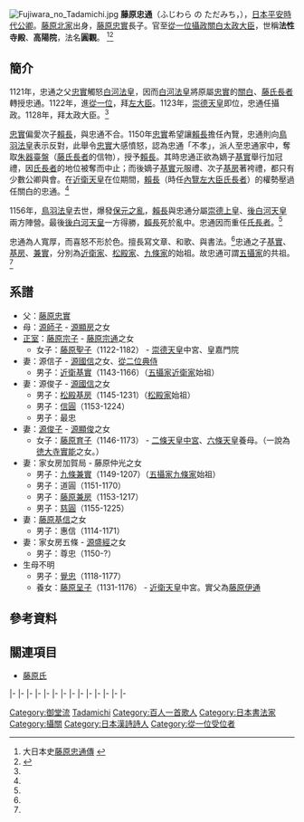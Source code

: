 [[File:Fujiwara_no_Tadamichi.jpg|thumb]]
'''藤原忠通'''（ふじわら の ただみち，{{bd|1097年|3月15日|1164年|3月13日}}），[[日本|日本]][[平安時代|平安時代]][[公卿|公卿]]。[[藤原北家|藤原北家]]出身，[[藤原忠實|藤原忠實]]長子。官至[[從一位|從一位]][[攝政|攝政]][[關白|關白]][[太政大臣|太政大臣]]，世稱'''法性寺殿'''、'''高陽院'''，法名'''圓觀'''。
<ref name="DaiNippon">大日本史[http://miko.org/~uraki/kuon/furu/text/dainihonsi/dns146.htm#02 藤原忠通傳] {{Wayback|url=http://miko.org/~uraki/kuon/furu/text/dainihonsi/dns146.htm#02 |date=20210313101634 }}</ref><ref name="kukyo">{{Cite web |url=http://www.geocities.jp/okugesan_com/fujiwaranomichinaga.htm#cyuutsuu_hujiwara |title=公卿類別譜 |access-date=2011-12-22 |archive-url=https://web.archive.org/web/20110526103237/http://www.geocities.jp/okugesan_com/fujiwaranomichinaga.htm#cyuutsuu_hujiwara |archive-date=2011-05-26 |dead-url=yes }}</ref>

==簡介==
1121年，忠通之父[[藤原忠實|忠實]]觸怒[[白河天皇|白河法皇]]，因而[[白河天皇|白河法皇]]將原屬[[藤原忠實|忠實]]的[[關白|關白]]、[[藤氏長者|藤氏長者]]轉授忠通。1122年，進[[從一位|從一位]]，拜[[左大臣|左大臣]]。1123年，[[崇德天皇|崇德天皇]]即位，忠通任攝政。1128年，拜太政大臣。<ref name="DaiNippon" />

[[藤原忠實|忠實]]偏愛次子[[藤原賴長|賴長]]，與忠通不合。1150年[[藤原忠實|忠實]]希望讓[[藤原賴長|賴長]]擔任內覽，忠通則向[[鳥羽天皇|鳥羽法皇]]表示反對，此舉令[[藤原忠實|忠實]]大感憤怒，認為忠通「不孝」，派人至忠通家中，奪取[[朱器臺盤|朱器臺盤]]（[[藤氏長者|藤氏長者]]的信物），授予[[藤原賴長|賴長]]。其時忠通正欲為嫡子[[藤原基實|基實]]舉行加冠禮，因[[藤氏長者|氏長者]]的地位被奪而中止；而後嫡子[[藤原基實|基實]]元服禮、次子[[藤原基房|基房]]著袴禮，都只有少數公卿與會。在[[近衛天皇|近衛天皇]]在位期間，[[藤原賴長|賴長]]（時任[[內覽|內覽]][[左大臣|左大臣]][[藤氏長者|氏長者]]）的權勢壓過任關白的忠通。<ref name="DaiNippon" />

1156年，[[鳥羽天皇|鳥羽法皇]]去世，爆發[[保元之亂|保元之亂]]，[[藤原賴長|賴長]]與忠通分屬[[崇德天皇|崇德上皇]]、[[後白河天皇|後白河天皇]]兩方陣營。最後[[後白河天皇|後白河天皇]]一方得勝，[[藤原賴長|賴長]]死於亂中。忠通因而重任[[藤氏長者|氏長者]]。<ref name="DaiNippon" />

忠通為人寬厚，而喜怒不形於色。擅長寫文章、和歌、與書法。<ref name="DaiNippon" />忠通之子[[藤原基實|基實]]、[[藤原基房|基房]]、[[藤原兼實|兼實]]，分別為[[近衛家|近衛家]]、[[松殿家|松殿家]]、[[九條家|九條家]]的始祖。故忠通可謂[[五攝家|五攝家]]的共祖。<ref name="kukyo" />

== 系譜 ==
* 父：[[藤原忠實|藤原忠實]]
* 母：[[源師子|源師子]] - [[源顯房|源顯房]]之女
* [[正室|正室]]：[[藤原宗子|藤原宗子]] - [[藤原宗通|藤原宗通]]之女
** 女子：[[藤原聖子|藤原聖子]]（1122-1182） - [[崇德天皇|崇德天皇]]中宮、皇嘉門院
* 妻：源信子 - [[源國信|源國信]]之女、[[從二位|從二位]][[典侍|典侍]]
** 男子：[[近衛基實|近衛基實]]（1143-1166）（[[五攝家|五攝家]][[近衛家|近衛家]]始祖）
* 妻：源俊子 - [[源國信|源國信]]之女
** 男子：[[松殿基房|松殿基房]]（1145-1231）（[[松殿家|松殿家]]始祖）
** 男子：[[信圓|信圓]]（1153-1224）
** 男子：最忠
* 妻：[[源俊子|源俊子]] - [[源顯俊|源顯俊]]之女
** 女子：[[藤原育子|藤原育子]]（1146-1173） - [[二條天皇|二條天皇]][[中宮|中宮]]、[[六條天皇|六條天皇]]養母。（一說為[[徳大寺實能|徳大寺實能]]之女。）
* 妻：家女房加賀局 - 藤原仲光之女
** 男子：[[九條兼實|九條兼實]]（1149-1207）（[[五攝家|五攝家]][[九條家|九條家]]始祖）
** 男子：道圓（1151-1170）
** 男子：[[藤原兼房|藤原兼房]]（1153-1217）
** 男子：[[慈圓|慈圓]]（1155-1225）
* 妻：[[藤原基信|藤原基信]]之女
** 男子：惠信（1114-1171）
* 妻：家女房五條 - [[源盛經|源盛經]]之女
** 男子：尊忠（1150-?）
* 生母不明
** 男子：[[覺忠|覺忠]]（1118-1177）
** 養女：[[藤原呈子|藤原呈子]]（1131-1176） - [[近衛天皇|近衛天皇]]中宮。實父為[[藤原伊通|藤原伊通]]

==參考資料==
{{reflist}}

== 關連項目 ==
* [[藤原氏|藤原氏]]

{{start box|width=auto}}
{{s-pre}}
|-
{{s-before|[[藤原忠實|藤原忠實]]}}
{{s-title|rows=2|[[藤氏長者|藤氏長者]]|1121年3月25日－1150年10月18日<br>1156年7月29日－1158年9月5日}}
{{s-after|[[藤原賴長|藤原賴長]]}}
|-
{{s-before|藤原賴長}}
{{s-after|[[近衛基實|近衛基實]]}}
|-
{{s-off}}
|-
{{s-before|{{link-ja|源雅實|源雅実}}}}
{{s-title|[[內大臣|內大臣]]|1115年5月23日－1123年1月16日}}
{{s-after|{{link-ja|源有仁|源有仁}}}}
|-
{{s-vacant||last={{link-ja|源俊房|源俊房}}}}
{{s-title|[[左大臣|左大臣]]|1123年1月16日－1129年1月9日}}
{{s-vacant||next={{link-ja|藤原家忠|藤原家忠}}}}
|-
{{s-before|藤原忠實}}
{{s-title|rows=3|[[攝政關白列表|關白]]|1121年3月25日－1123年2月25日<br>1129年7月18日－1142年1月5日<br>1150年12月29日－1158年9月5日}}
{{s-vacant||next=自己}}
|-
{{s-vacant||last=自己}}
{{s-vacant||next=自己}}
|-
{{s-vacant||last=自己}}
{{s-after|近衛基實}}
|-
{{s-vacant||last=藤原忠實}}
{{s-title|rows=2|[[攝政關白列表|攝政]]|1123年2月25日－1129年7月18日<br>1142年1月5日－1150年12月29日}}
{{s-vacant||next=自己}}
|-
{{s-vacant||last=自己}}
{{s-after|近衛基實}}
|-
{{s-vacant||last=源雅實}}
{{s-title|rows=2|[[太政大臣|太政大臣]]|1129年1月9日－1129年4月30日<br>1149年11月26日－1150年4月12日}}
{{s-vacant||next=自己}}
|-
{{s-vacant||last=自己}}
{{s-vacant||next={{link-ja|三條實行|三条実行}}}}
|-
{{s-mil}}
|-
{{s-before|源雅實}}
{{s-title|{{link-ja|近衛大將|近衛大将|左大將}}|1119年3月18日－1121年3月31日}}
{{s-after|藤原家忠}}
{{end box}}
{{藤原氏長者}}
{{歷代關白}}
{{日本的攝政}}
{{歷代太政大臣}}
{{百人一首}}

{{Authority control}}
[[Category:御堂流|Category:御堂流]]
[[Category:平安時代後期貴族|Tadamichi]]
[[Category:百人一首歌人|Category:百人一首歌人]]
[[Category:日本書法家|Category:日本書法家]]
[[Category:攝關|Category:攝關]]
[[Category:日本漢詩詩人|Category:日本漢詩詩人]]
[[Category:從一位受位者|Category:從一位受位者]]